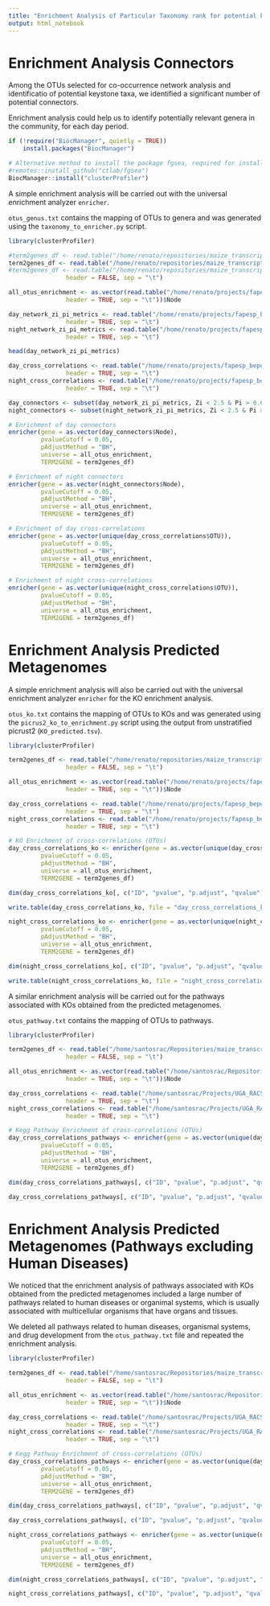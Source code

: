 ```yaml
---
title: "Enrichment Analysis of Particular Taxonomy rank for potential keystone taxa"
output: html_notebook
---
```


# Enrichment Analysis Connectors

Among the OTUs selected for co-occurrence network analysis and identificatio of potential keystone taxa, we identified a significant number of potential connectors.

Enrichment analysis could help us to identify potentially relevant genera in the community, for each day period.

```r
if (!require("BiocManager", quietly = TRUE))
    install.packages("BiocManager")

# Alternative method to install the package fgsea, required for installing clusterProfiler
#remotes::install_github("ctlab/fgsea")
BiocManager::install("clusterProfiler")
```

A simple enrichment analysis will be carried out with the universal enrichment analyzer `enricher`.

`otus_genus.txt` contains the mapping of OTUs to genera and was generated using the `taxonomy_to_enricher.py` script.

```r
library(clusterProfiler)

#term2genes_df <- read.table("/home/renato/repositories/maize_transcriptome_microbiome_networks/general/otus_genus.txt",
term2genes_df <- read.table("/home/renato/repositories/maize_transcriptome_microbiome_networks/general/otus_family.txt",
#term2genes_df <- read.table("/home/renato/repositories/maize_transcriptome_microbiome_networks/general/otus_order.txt",
                header = FALSE, sep = "\t")

all_otus_enrichment <- as.vector(read.table("/home/renato/projects/fapesp_bepe_pd/microbiome/day_network_zi_pi_metrics.tsv",
                header = TRUE, sep = "\t"))$Node

day_network_zi_pi_metrics <- read.table("/home/renato/projects/fapesp_bepe_pd/microbiome/day_network_zi_pi_metrics.tsv",
                header = TRUE, sep = "\t")
night_network_zi_pi_metrics <- read.table("/home/renato/projects/fapesp_bepe_pd/microbiome/night_network_zi_pi_metrics.tsv",
                header = TRUE, sep = "\t")

head(day_network_zi_pi_metrics)

day_cross_correlations <- read.table("/home/renato/projects/fapesp_bepe_pd/integration_transcriptome_microbiome/SparXCC_output_day_common_samples_edgelist.tsv",
                header = TRUE, sep = "\t")
night_cross_correlations <- read.table("/home/renato/projects/fapesp_bepe_pd/integration_transcriptome_microbiome/SparXCC_output_night_common_samples_edgelist.tsv",
                header = TRUE, sep = "\t")

day_connectors <- subset(day_network_zi_pi_metrics, Zi < 2.5 & Pi > 0.62)
night_connectors <- subset(night_network_zi_pi_metrics, Zi < 2.5 & Pi > 0.62)

# Enrichment of day connectors
enricher(gene = as.vector(day_connectors$Node),
         pvalueCutoff = 0.05,
         pAdjustMethod = "BH",
         universe = all_otus_enrichment,
         TERM2GENE = term2genes_df)

# Enrichment of night connectors
enricher(gene = as.vector(night_connectors$Node),
         pvalueCutoff = 0.05,
         pAdjustMethod = "BH",
         universe = all_otus_enrichment,
         TERM2GENE = term2genes_df)

# Enrichment of day cross-correlations
enricher(gene = as.vector(unique(day_cross_correlations$OTU)),
         pvalueCutoff = 0.05,
         pAdjustMethod = "BH",
         universe = all_otus_enrichment,
         TERM2GENE = term2genes_df)

# Enrichment of night cross-correlations
enricher(gene = as.vector(unique(night_cross_correlations$OTU)),
         pvalueCutoff = 0.05,
         pAdjustMethod = "BH",
         universe = all_otus_enrichment,
         TERM2GENE = term2genes_df)
```

# Enrichment Analysis Predicted Metagenomes

A simple enrichment analysis will also be carried out with the universal enrichment analyzer `enricher` for the KO enrichment analysis.

`otus_ko.txt` contains the mapping of OTUs to KOs and was generated using the `picrus2_ko_to_enrichment.py` script using the output from unstratified picrust2 (`KO_predicted.tsv`).

```r
library(clusterProfiler)

term2genes_df <- read.table("/home/renato/repositories/maize_transcriptome_microbiome_networks/general/otus_ko.txt",
                header = FALSE, sep = "\t")

all_otus_enrichment <- as.vector(read.table("/home/renato/projects/fapesp_bepe_pd/microbiome/co_occurrence_networks/2/day_network_zi_pi_metrics.tsv",
                header = TRUE, sep = "\t"))$Node

day_cross_correlations <- read.table("/home/renato/projects/fapesp_bepe_pd/integration_transcriptome_microbiome/transcriptome_microbiome_paper2025/SparXCC_output_day_common_samples_edgelist.tsv",
                header = TRUE, sep = "\t")
night_cross_correlations <- read.table("/home/renato/projects/fapesp_bepe_pd/integration_transcriptome_microbiome/transcriptome_microbiome_paper2025/SparXCC_output_night_common_samples_edgelist.tsv",
                header = TRUE, sep = "\t")

# KO Enrichment of cross-correlations (OTUs)
day_cross_correlations_ko <- enricher(gene = as.vector(unique(day_cross_correlations$OTU)),
         pvalueCutoff = 0.05,
         pAdjustMethod = "BH",
         universe = all_otus_enrichment,
         TERM2GENE = term2genes_df)

dim(day_cross_correlations_ko[, c("ID", "pvalue", "p.adjust", "qvalue")])

write.table(day_cross_correlations_ko, file = "day_cross_correlations_ko_enrichment.tsv", sep = "\t", quote = FALSE, row.names = FALSE)

night_cross_correlations_ko <- enricher(gene = as.vector(unique(night_cross_correlations$OTU)),
         pvalueCutoff = 0.05,
         pAdjustMethod = "BH",
         universe = all_otus_enrichment,
         TERM2GENE = term2genes_df)

dim(night_cross_correlations_ko[, c("ID", "pvalue", "p.adjust", "qvalue")])

write.table(night_cross_correlations_ko, file = "night_cross_correlations_ko_enrichment.tsv", sep = "\t", quote = FALSE, row.names = FALSE)
```

A similar enrichment analysis will be carried out for the pathways associated with KOs obtained from the predicted metagenomes.

`otus_pathway.txt` contains the mapping of OTUs to pathways.

```r
library(clusterProfiler)

term2genes_df <- read.table("/home/santosrac/Repositories/maize_transcriptome_microbiome_networks/general/otus_pathway.txt",
                header = FALSE, sep = "\t")

all_otus_enrichment <- as.vector(read.table("/home/santosrac/Repositories/maize_transcriptome_microbiome_networks/day_network_zi_pi_metrics.tsv",
                header = TRUE, sep = "\t"))$Node

day_cross_correlations <- read.table("/home/santosrac/Projects/UGA_RACS/IntegrationMetataxExpression/SparXCC_OTUs_paper/SparXCC_output_day_common_samples_edgelist.tsv",
                header = TRUE, sep = "\t")
night_cross_correlations <- read.table("/home/santosrac/Projects/UGA_RACS/IntegrationMetataxExpression/SparXCC_OTUs_paper/SparXCC_output_night_common_samples_edgelist.tsv",
                header = TRUE, sep = "\t")

# Kegg Pathway Enrichment of cross-correlations (OTUs)
day_cross_correlations_pathways <- enricher(gene = as.vector(unique(day_cross_correlations$OTU)),
         pvalueCutoff = 0.05,
         pAdjustMethod = "BH",
         universe = all_otus_enrichment,
         TERM2GENE = term2genes_df)

dim(day_cross_correlations_pathways[, c("ID", "pvalue", "p.adjust", "qvalue")])

day_cross_correlations_pathways[, c("ID", "pvalue", "p.adjust", "qvalue")]

```

# Enrichment Analysis Predicted Metagenomes (Pathways excluding Human Diseases)

We noticed that the enrichment analysis of pathways associated with KOs obtained from the predicted metagenomes included a large number of pathways related to human diseases or organimal systems, which is usually associated with multicellular organisms that have organs and tissues.

We deleted all pathways related to human diseases, organismal systems, and drug development from the `otus_pathway.txt` file and repeated the enrichment analysis.

```r
library(clusterProfiler)

term2genes_df <- read.table("/home/santosrac/Repositories/maize_transcriptome_microbiome_networks/general/otus_pathway_filtered.txt",
                header = FALSE, sep = "\t")

all_otus_enrichment <- as.vector(read.table("/home/santosrac/Repositories/maize_transcriptome_microbiome_networks/day_network_zi_pi_metrics.tsv",
                header = TRUE, sep = "\t"))$Node

day_cross_correlations <- read.table("/home/santosrac/Projects/UGA_RACS/IntegrationMetataxExpression/SparXCC_OTUs_paper/SparXCC_output_day_common_samples_edgelist.tsv",
                header = TRUE, sep = "\t")
night_cross_correlations <- read.table("/home/santosrac/Projects/UGA_RACS/IntegrationMetataxExpression/SparXCC_OTUs_paper/SparXCC_output_night_common_samples_edgelist.tsv",
                header = TRUE, sep = "\t")

# Kegg Pathway Enrichment of cross-correlations (OTUs)
day_cross_correlations_pathways <- enricher(gene = as.vector(unique(day_cross_correlations$OTU)),
         pvalueCutoff = 0.05,
         pAdjustMethod = "BH",
         universe = all_otus_enrichment,
         TERM2GENE = term2genes_df)

dim(day_cross_correlations_pathways[, c("ID", "pvalue", "p.adjust", "qvalue")])

day_cross_correlations_pathways[, c("ID", "pvalue", "p.adjust", "qvalue")]

night_cross_correlations_pathways <- enricher(gene = as.vector(unique(night_cross_correlations$OTU)),
         pvalueCutoff = 0.05,
         pAdjustMethod = "BH",
         universe = all_otus_enrichment,
         TERM2GENE = term2genes_df)

dim(night_cross_correlations_pathways[, c("ID", "pvalue", "p.adjust", "qvalue")])

night_cross_correlations_pathways[, c("ID", "pvalue", "p.adjust", "qvalue")]
```